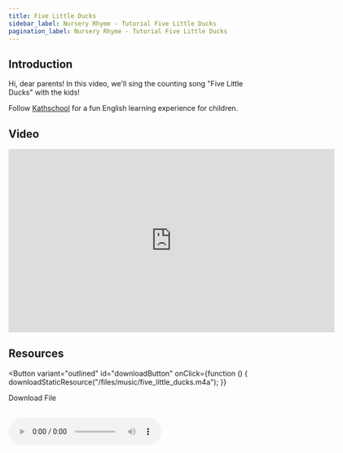 ```yaml
---
title: Five Little Ducks
sidebar_label: Nursery Rhyme - Tutorial Five Little Ducks
pagination_label: Nursery Rhyme - Tutorial Five Little Ducks
---
```



## Introduction

Hi, dear parents! In this video, we'll sing the counting song "Five Little Ducks" with the kids!

Follow [Kathschool](https://space.bilibili.com/20797715) for a fun English learning experience for children.

## Video

<iframe
  src="https://player.bilibili.com/player.html?bvid=BV1JH4y1R7j7&cid=1&page=1"
  scrolling="no"
  border="0"
  frameborder="no"
  framespacing="0"
  allowfullscreen="true"
  width="640"
  height="360"
></iframe>

## Resources

<Button
  variant="outlined"
  id="downloadButton"
  onClick={function () {
    downloadStaticResource("/files/music/five_little_ducks.m4a");
  }}
>
  Download File
</Button>
<br />
<br />

<audio src="/files/music/five_little_ducks.m4a" controls>
  Your browser does not support audio playback. Please switch browsers or enable audio permissions in your browser's player.
</audio>